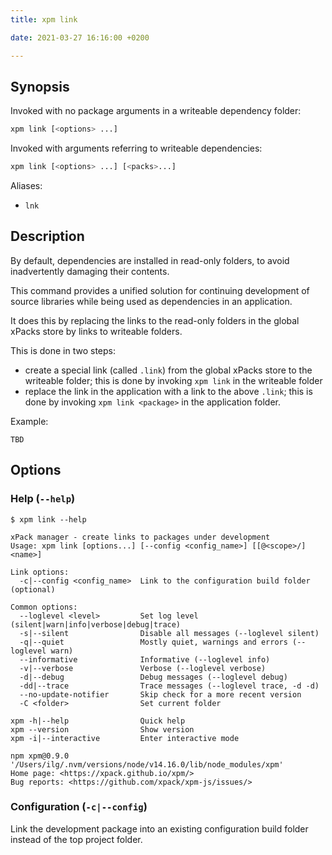 ```yaml
---
title: xpm link

date: 2021-03-27 16:16:00 +0200

---
```


## Synopsis

Invoked with no package arguments in a writeable dependency folder:

```sh
xpm link [<options> ...]
```

Invoked with arguments referring to writeable dependencies:

```sh
xpm link [<options> ...] [<packs>...]
```

Aliases:

- `lnk`

## Description

By default, dependencies are installed in read-only folders, to avoid
inadvertently damaging their contents.

This command provides a unified solution for continuing
development of source libraries while being used as dependencies in
an application.

It does this by replacing the links to the read-only folders in the
global xPacks store by links to writeable folders.

This is done in two steps:

- create a special link (called `.link`) from the global xPacks store
to the writeable folder; this is done by invoking `xpm link` in the
writeable folder
- replace the link in the application with a link to the above `.link`;
this is done by invoking `xpm link <package>` in the application folder.

Example:

```console
TBD
```

## Options

### Help (`--help`)

```console
$ xpm link --help

xPack manager - create links to packages under development
Usage: xpm link [options...] [--config <config_name>] [[@<scope>/]<name>]

Link options:
  -c|--config <config_name>  Link to the configuration build folder (optional)

Common options:
  --loglevel <level>         Set log level (silent|warn|info|verbose|debug|trace)
  -s|--silent                Disable all messages (--loglevel silent)
  -q|--quiet                 Mostly quiet, warnings and errors (--loglevel warn)
  --informative              Informative (--loglevel info)
  -v|--verbose               Verbose (--loglevel verbose)
  -d|--debug                 Debug messages (--loglevel debug)
  -dd|--trace                Trace messages (--loglevel trace, -d -d)
  --no-update-notifier       Skip check for a more recent version
  -C <folder>                Set current folder

xpm -h|--help                Quick help
xpm --version                Show version
xpm -i|--interactive         Enter interactive mode

npm xpm@0.9.0 '/Users/ilg/.nvm/versions/node/v14.16.0/lib/node_modules/xpm'
Home page: <https://xpack.github.io/xpm/>
Bug reports: <https://github.com/xpack/xpm-js/issues/>
```

### Configuration (`-c|--config`)

Link the development package into an existing configuration build folder
instead of the top project folder.
